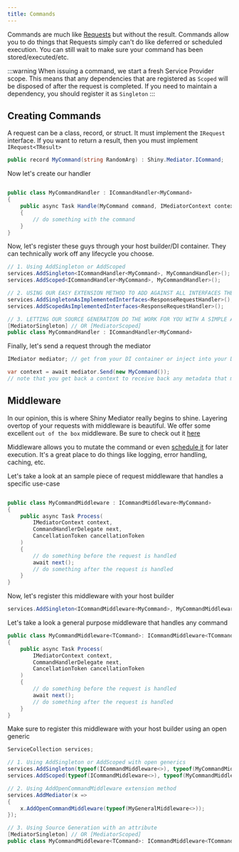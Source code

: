 ```yaml
---
title: Commands
---
```



Commands are much like [Requests](/mediator/requests) but without the result.  Commands allow you to do things that Requests simply
can't do like deferred or scheduled execution.  You can still wait to make sure your command has been stored/executed/etc.

:::warning
When issuing a command, we start a fresh Service Provider scope.  This means that any dependencies that are registered as `Scoped` will be disposed of after the request is completed.  If you need to maintain a dependency, you should register it as `Singleton`
:::

## Creating Commands
A request can be a class, record, or struct.  It must implement the `IRequest` interface.  If you want to return a result, then you must implement `IRequest<TResult>`

```csharp
public record MyCommand(string RandomArg) : Shiny.Mediator.ICommand;
```

Now let's create our handler

```csharp

public class MyCommandHandler : ICommandHandler<MyCommand>
{
    public async Task Handle(MyCommand command, IMediatorContext context, CancellationToken cancellationToken)
    {
        // do something with the command
    }
}

```
Now, let's register these guys through your host builder/DI container.  They can technically work off any lifecycle you choose.

```csharp
// 1. Using AddSingleton or AddScoped
services.AddSingleton<ICommandHandler<MyCommand>, MyCommandHandler>();
services.AddScoped<ICommandHandler<MyCommand>, MyCommandHandler>();

// 2. USING OUR EASY EXTENSION METHOD TO ADD AGAINST ALL INTERFACES THE CLASS IMPLEMENTS
services.AddSingletonAsImplementedInterfaces<ResponseRequestHandler>();
services.AddScopedAsImplementedInterfaces<ResponseRequestHandler>();

// 3. LETTING OUR SOURCE GENERATION DO THE WORK FOR YOU WITH A SIMPLE ATTRIBUTE
[MediatorSingleton] // OR [MediatorScoped]
public class MyCommandHandler : ICommandHandler<MyCommand>
```

Finally, let's send a request through the mediator

```csharp
IMediator mediator; // get from your DI container or inject into your DI aware component

var context = await mediator.Send(new MyCommand());
// note that you get back a context to receive back any metadata that may have been processed through by middleware or the handler
```

## Middleware

In our opinion, this is where Shiny Mediator really begins to shine.  Layering overtop of your requests with middleware is beautiful.  We offer some excellent `out of the box` middleware.  Be sure to check out it [here](/client/mediator/middleware/)

Middleware allows you to mutate the command or even [schedule it](./middleware/scheduling) for later execution.  It's a great place to do things like logging, error handling, caching, etc.

Let's take a look at an sample piece of request middleware that handles a specific use-case

```csharp

public class MyCommandMiddleware : ICommandMiddleware<MyCommand>
{
    public async Task Process(
        IMediatorContext context,
        CommandHandlerDelegate next,
        CancellationToken cancellationToken
    )
    {
        // do something before the request is handled
        await next();
        // do something after the request is handled
    }
}
```

Now, let's register this middleware with your host builder

```csharp
services.AddSingleton<ICommandMiddleware<MyCommand>, MyCommandMiddleware>();
```

Let's take a look a general purpose middleware that handles any command

```csharp
public class MyCommandMiddleware<TCommand>: ICommandMiddleware<TCommand> where TCommand : ICommand
{
    public async Task Process(
        IMediatorContext context,
        CommandHandlerDelegate next,
        CancellationToken cancellationToken
    )
    {
        // do something before the request is handled
        await next();
        // do something after the request is handled
    }
}
```

Make sure to register this middleware with your host builder using an open generic

```csharp
ServiceCollection services;

// 1. Using AddSingleton or AddScoped with open generics
services.AddSingleton(typeof(ICommandMiddleware<>), typeof(MyCommandMiddleware<>));
services.AddScoped(typeof(ICommandMiddleware<>), typeof(MyCommandMiddleware<>));

// 2. Using AddOpenCommandMiddleware extension method
services.AddMediator(x => 
{
    x.AddOpenCommandMiddleware(typeof(MyGeneralMiddleware<>));
});

// 3. Using Source Generation with an attribute
[MediatorSingleton] // OR [MediatorScoped]
public class MyCommandMiddleware<TCommand>: ICommandMiddleware<TCommand> where TCommand : ICommand
```